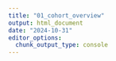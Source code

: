 ```yaml
---
title: "01_cohort_overview"
output: html_document
date: "2024-10-31"
editor_options: 
  chunk_output_type: console
---
```


